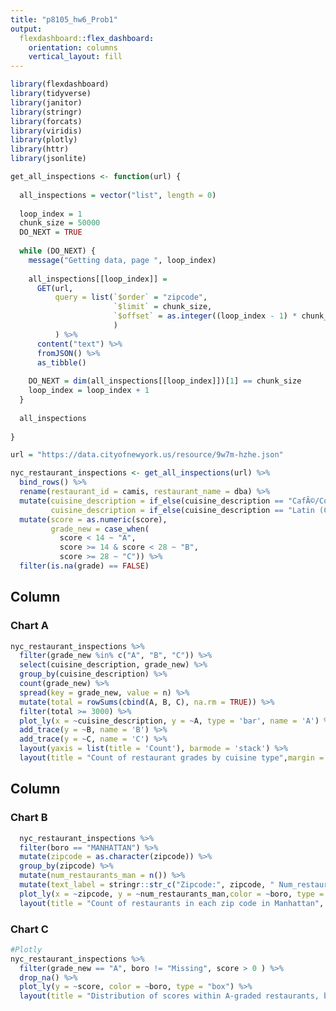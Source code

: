 ```yaml
---
title: "p8105_hw6_Prob1"
output: 
  flexdashboard::flex_dashboard:
    orientation: columns
    vertical_layout: fill
---
```


```r

library(flexdashboard)
library(tidyverse)
library(janitor)
library(stringr)
library(forcats)
library(viridis)
library(plotly)
library(httr)
library(jsonlite)

```

```r

get_all_inspections <- function(url) {
  
  all_inspections = vector("list", length = 0)
  
  loop_index = 1
  chunk_size = 50000
  DO_NEXT = TRUE
  
  while (DO_NEXT) {
    message("Getting data, page ", loop_index)
    
    all_inspections[[loop_index]] = 
      GET(url,
          query = list(`$order` = "zipcode",
                       `$limit` = chunk_size,
                       `$offset` = as.integer((loop_index - 1) * chunk_size)
                       )
          ) %>%
      content("text") %>%
      fromJSON() %>%
      as_tibble()
    
    DO_NEXT = dim(all_inspections[[loop_index]])[1] == chunk_size
    loop_index = loop_index + 1
  }
  
  all_inspections
  
}

url = "https://data.cityofnewyork.us/resource/9w7m-hzhe.json"

nyc_restaurant_inspections <- get_all_inspections(url) %>%
  bind_rows() %>%
  rename(restaurant_id = camis, restaurant_name = dba) %>%
  mutate(cuisine_description = if_else(cuisine_description == "CafÃ©/Coffee/Tea", "Cafe/coffee", cuisine_description),
         cuisine_description = if_else(cuisine_description == "Latin (Cuban, Dominican, Puerto Rican, South & Central American)", "Latin", cuisine_description)) %>% 
  mutate(score = as.numeric(score),
         grade_new = case_when(
           score < 14 ~ "A",
           score >= 14 & score < 28 ~ "B",
           score >= 28 ~ "C")) %>% 
  filter(is.na(grade) == FALSE)
```


Column {data-width=350}
-----------------------------------------------------------------------
### Chart A

```r
nyc_restaurant_inspections %>% 
  filter(grade_new %in% c("A", "B", "C")) %>% 
  select(cuisine_description, grade_new) %>%
  group_by(cuisine_description) %>%
  count(grade_new) %>%
  spread(key = grade_new, value = n) %>%
  mutate(total = rowSums(cbind(A, B, C), na.rm = TRUE)) %>% 
  filter(total >= 3000) %>% 
  plot_ly(x = ~cuisine_description, y = ~A, type = 'bar', name = 'A') %>%
  add_trace(y = ~B, name = 'B') %>%
  add_trace(y = ~C, name = 'C') %>%
  layout(yaxis = list(title = 'Count'), barmode = 'stack') %>% 
  layout(title = "Count of restaurant grades by cuisine type",margin = list(b = 75), xaxis = list(title = "", tickangle = 45))

```

Column {data-width=650}
-----------------------------------------------------------------------

### Chart B

```r
 
  nyc_restaurant_inspections %>%
  filter(boro == "MANHATTAN") %>%
  mutate(zipcode = as.character(zipcode)) %>%
  group_by(zipcode) %>%
  mutate(num_restaurants_man = n()) %>%
  mutate(text_label = stringr::str_c("Zipcode:", zipcode, " Num_restaurants:", num_restaurants_man)) %>%
  plot_ly(x = ~zipcode, y = ~num_restaurants_man,color = ~boro, type = "scatter", mode = "marker", text = ~text_label) %>% 
  layout(title = "Count of restaurants in each zip code in Manhattan", margin = list(b = 75))
```

### Chart C

```r

#Plotly
nyc_restaurant_inspections %>% 
  filter(grade_new == "A", boro != "Missing", score > 0 ) %>% 
  drop_na() %>% 
  plot_ly(y = ~score, color = ~boro, type = "box") %>%
  layout(title = "Distribution of scores within A-graded restaurants, by borough")

```












